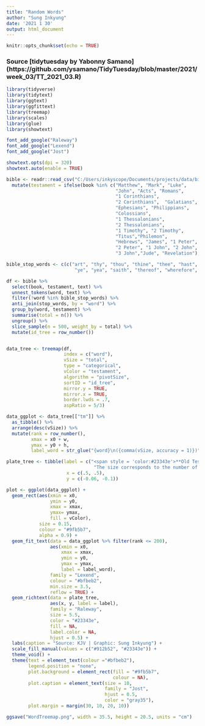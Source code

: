 ```yaml
---
title: "Random Words"
author: "Sung Inkyung"
date: '2021 1 30'
output: html_document
---
```


```r
knitr::opts_chunk$set(echo = TRUE)
```
### Source [tidytuesday by Yabonny Samano] (https://github.com/ysamano/TidyTuesday/blob/master/2021/week_03/TT_2021_03.R)
```r
library(tidyverse)
library(tidytext)
library(ggtext)
library(ggfittext)
library(treemap)
library(scales)
library(glue)
library(showtext)

font_add_google("Raleway")
font_add_google("Lexend")
font_add_google("Jost")

showtext.opts(dpi = 320)
showtext.auto(enable = TRUE)
```


```r
bible <- readr::read_csv("C:/Users/inkyscope/Documents/projects/data/bible_kjv_new.csv") %>% 
  mutate(testament = ifelse(book %in% c("Matthew", "Mark", "Luke",
                                        "John", "Acts", "Romans", 
                                        "1 Corinthians", 
                                        "2 Corinthians",  "Galatians",
                                        "Ephesians", "Philippians",
                                        "Colossians", 
                                        "1 Thessalonians",
                                        "2 Thessalonians", 
                                        "1 Timothy", "2 Timothy",
                                        "Titus","Philemon",
                                        "Hebrews", "James", "1 Peter",
                                        "2 Peter", "1 John", "2 John",
                                        "3 John","Jude", "Revelation"), "New Testament", "Old Testament"))
```


```r
bible_stop_words <- c(c("art", "thy", "thou", "thine", "thee", "hast", "hath","shalt",
                         "ye", "yea", "saith", "thereof", "wherefore", "lo", "aaron", "aaron's", "aaronites", "abarim")) 

df <- bible %>% 
  select(book, testament, text) %>% 
  unnest_tokens(word, text) %>% 
  filter(!word %in% bible_stop_words) %>% 
  anti_join(stop_words, by = "word") %>% 
  group_by(word, testament) %>% 
  summarise(total = n()) %>% 
  ungroup() %>% 
  slice_sample(n = 500, weight_by = total) %>% 
  mutate(id_tree = row_number())


data_tree <- treemap(df,
                     index = c("word"),
                     vSize = "total",
                     type = "categorical",
                     vColor = "testament",
                     algorithm = "pivotSize",
                     sortID = "id_tree",
                     mirror.y = TRUE,
                     mirror.x = TRUE,
                     border.lwds = .7,
                     aspRatio = 5/3)

data_ggplot <- data_tree[["tm"]] %>% 
  as_tibble() %>% 
  arrange(desc(vSize)) %>% 
  mutate(rank = row_number(),
         xmax = x0 + w,
         ymax = y0 + h,
         label_word = str_glue("{word}\n({comma(vSize, accuracy = 1)})"))

plate_tree <- tibble(label = c("<span style = 'color:#23343e'>**Old Testament**</span> and <span style = 'color:#912b52'>**New Testament**</span>",
                                "The size corresponds to the number of words"),
                      x = c(.5, .5),
                      y = c(-0.06, -0.1))

plot <- ggplot(data_ggplot) +
  geom_rect(aes(xmin = x0,
                ymin = y0,
                xmax = xmax,
                ymax= ymax,
                fill = vColor),
            size = 0.15,
            colour = "#9fb5b7",
            alpha = 0.9) +
  geom_fit_text(data = data_ggplot %>% filter(rank <= 200),
                aes(xmin = x0, 
                    xmax = xmax, 
                    ymin = y0,
                    ymax = ymax,
                    label = label_word),
                family = "Lexend",
                colour = "#bfbeb2",
                min.size = 3.5,
                reflow = TRUE) +
  geom_richtext(data = plate_tree,
                aes(x, y, label = label), 
                family = "Raleway",
                size = 5.5,
                color = "#23343e",
                fill = NA,
                label.color = NA,
                hjust = 0.5) +
  labs(caption = "Source: KJV | Graphic: Sung Inkyung") +
  scale_fill_manual(values = c("#912b52", "#23343e")) +
  theme_void() +
  theme(text = element_text(colour ="#bfbeb2"),
        legend.position = "none",
        plot.background = element_rect(fill = "#9fb5b7",
                                       colour = NA),
        plot.caption = element_text(size = 10,
                                    family = "Jost",
                                    hjust = 0.5,
                                    color = "gray35"),
        plot.margin = margin(30, 10, 20, 10))

ggsave("WordTreemap.png", width = 35.5, height = 20.5, units = "cm")
```
